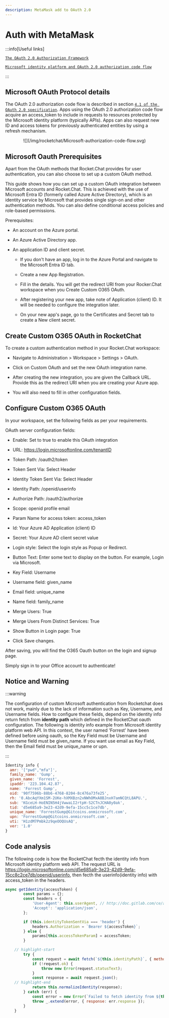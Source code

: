 ```yaml
---
description: MetaMask add to OAuth 2.0
---
```


# Auth with MetaMask

:::info[Useful links]

[`The OAuth 2.0 Authorization Framework`](https://datatracker.ietf.org/doc/html/rfc6749)

[`Microsoft identity platform and OAuth 2.0 authorization code flow`](https://learn.microsoft.com/en-us/entra/identity-platform/v2-oauth2-auth-code-flow)

:::


## Microsoft OAuth Protocol details

The OAuth 2.0 authorization code flow is described in section [`4.1 of the OAuth 2.0 specification`](https://datatracker.ietf.org/doc/html/rfc6749#section-4.1). Apps using the OAuth 2.0 authorization code flow acquire an access_token to include in requests to resources protected by the Microsoft identity platform (typically APIs). Apps can also request new ID and access tokens for previously authenticated entities by using a refresh mechanism.

<p align="center">
![](/img/rocketchat/Microsoft-authorization-code-flow.svg)
</p>

## Microsoft Oauth Prerequisites

Apart from the OAuth methods that Rocket.Chat provides for user authentication, you can also choose to set up a custom OAuth method.

This guide shows how you can set up a custom OAuth integration between Microsoft accounts and Rocket.Chat. This is achieved with the use of Microsoft Entra ID (formerly called Azure Active Directory), which is an identity service by Microsoft that provides single sign-on and other authentication methods. You can also define conditional access policies and role-based permissions.

Prerequisites: 
- An account on the Azure portal.

- An Azure Active Directory app.

- An application ID and client secret.

  * If you don't have an app, log in to the Azure Portal and navigate to the Microsoft Entra ID tab.

  * Create a new App Registration.

  * Fill in the details. You will get the redirect URI from your Rocker.Chat workspace when you Create Custom O365 OAuth.

  * After registering your new app, take note of Application (client) ID. It will be needed to configure the integration later.

  * On your new app's page, go to the Certificates and Secret tab to create a New client secret.

## Create Custom O365 OAuth in RocketChat

To create a custom authentication method in your Rocket.Chat workspace:

- Navigate to Administration > Workspace > Settings > OAuth.

- Click on Custom OAuth and set the new OAuth integration name.

- After creating the new integration, you are given the Callback URL. Provide this as the redirect URI when you are creating your Azure app.

- You will also need to fill in other configuration fields.

## Configure Custom O365 OAuth

In your workspace, set the following fields as per your requirements.

OAuth server configuration fields:

- Enable: Set to true to enable this OAuth integration

- URL: https://login.microsoftonline.com/tenantID

- Token Path: /oauth2/token

- Token Sent Via: Select Header

- Identity Token Sent Via: Select Header

- Identity Path: /openid/userinfo

- Authorize Path: /oauth2/authorize

- Scope: openid profile email

- Param Name for access token: access_token

- Id: Your Azure AD Application (client) ID

- Secret: Your Azure AD client secret value

- Login style: Select the login style as Popup or Redirect.

- Button Text: Enter some text to display on the button. For example, Login via Microsoft.

- Key Field: Username

- Username field: given_name

- Email field: unique_name

- Name field: family_name

- Merge Users: True

- Merge Users From Distinct Services: True

- Show Button in Login page: True

- Click Save changes.

After saving, you will find the O365 Oauth button on the login and signup page.

Simply sign in to your Office account to authenticate!

## Notice and Warning

:::warning

The configuration of custom Microsoft authentication from Rocketchat does not work, mainly due to the lack of information such as Key, Username, and Username fields.
How to configure these fields, depend on the identity info return fetch from **identity path** which defined in the RocketChat oauth configuration. The following is identity info example from Microsoft identity platform web API. In this context, the user named 'Forrest' have been defined before using oauth, so the Key Field must be Username and Username field must be given_name. If you want use email as Key Field, then the Email field must be unique_name or upn.  

:::

```js
Identity info {
  amr: '["pwd","mfa"]',
  family_name: 'Gump',
  given_name: 'Forrest',
  ipaddr: '223.104.42.87',
  name: 'Forrest Gump',
  oid: '90f7596b-88b6-4768-8204-8c476a73fe25',
  rh: '0.AbcAqYXm1SM-2UKe-hXMXBzn2xNWhOMxA8BJnxH7amNCQtL8APU.',
  sub: 'KGceLH-HoENIN5H4jVwwaLI2rtpH-S2CTnJCHA0y0ak',
  tid: 'd5e685a9-3e23-42d9-9efa-15cc5c1ce7db',
  unique_name: 'ForrestGump@Gitcoins.onmicrosoft.com',
  upn: 'ForrestGump@Gitcoins.onmicrosoft.com',
  uti: 'H1zdM7Pmbk2z9qeOOQUsAQ',
  ver: '1.0'
}
```

## Code analysis

The following code is how the RocketChat fecth the identity info from Microsoft identity platform web API. The request URL is https://login.microsoftonline.com/d5e685a9-3e23-42d9-9efa-15cc8c2ce7db/openid/userinfo, then fecth the userinfo(identity info) with access_token in the headers.  

```js title="Rocket.Chat/apps/meteor/app/custom-oauth/server/custom_oauth_server.js"
async getIdentity(accessToken) {
		const params = {};
		const headers = {
			'User-Agent': this.userAgent, // http://doc.gitlab.com/ce/api/users.html#Current-user
			'Accept': 'application/json',
		};

		if (this.identityTokenSentVia === 'header') {
			headers.Authorization = `Bearer ${accessToken}`;
		} else {
			params[this.accessTokenParam] = accessToken;
		}

    // highlight-start
		try {
			const request = await fetch(`${this.identityPath}`, { method: 'GET', headers, params });
			if (!request.ok) {
				throw new Error(request.statusText);
			}
			const response = await request.json();
    // highlight-end
			return this.normalizeIdentity(response);
		} catch (err) {
			const error = new Error(`Failed to fetch identity from ${this.name} at ${this.identityPath}. ${err.message}`);
			throw _.extend(error, { response: err.response });
		}
	}
```




